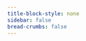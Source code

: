 ```yaml
---
title-block-style: none
sidebar: false
bread-crumbs: false
---
```


```{=html}
<style>
/* Hide the Quarto navbar search */
#quarto-search .aa-DetachedSearchButton { display: none !important; }

/* Hide the Quarto search modal */
.aa-DetachedContainer { display: none !important; }
.aa-DetachedOverlay { display: none !important; }
</style>
```

::: {.column-screen}
<script type="module" src="https://unpkg.com/rapidoc/dist/rapidoc-min.js"></script>

<rapi-doc 
    spec-url="https://api.prod.validmind.ai/vm/api/v1/swagger.json"
    server-url="https://api.prod.validmind.ai/vm/api/v1/"
    default-api-server="https://api.prod.validmind.ai/vm/api/v1/"
    show-header="false"
    theme="light"
    load-fonts="true"
    regular-font="Inter"
    mono-font="'Consolas' monospace"
    font-size="largest"
    primary-color="#196972"
    bg-color="#ffffff"
    nav-bg-color="#ffffff" 
    nav-text-color="#585F60" 
    nav-hover-bg-color="#ffffff" 
    nav-hover-text-color="#de257e"
    nav-accent-color="#de257e" 
    nav-accent-text-color="#de257e"
    show-method-in-nav-bar="as-plain-text"
    show-components="false"
    use-path-in-nav-bar="true"
    allow-authentication="true"
    allow-server-selection="false"
    persist-auth="true"
    allow-try="true"
    show-curl-before-try="true"
    allow-search="true"
    allow-advanced-search="true"
    fill-request-fields-with-example="true">
</rapi-doc>
:::
